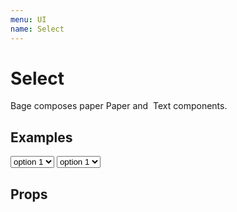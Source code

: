 ```yaml
---
menu: UI
name: Select
---
```



# Select

<span>
  Bage composes paper <Link to="/rkta/packages-ui-src-paper-paper">Paper</Link> and&nbsp;
  <Link to="/rkta/packages-ui-src-text-text">Text</Link> components.
</span>

## Examples

<Playground>
  <Select
    caption="Normal"
    prepend={
      <Addon>
        <Bug />
      </Addon>
    }
    rize={1}
  >
    <option>option 1</option>
    <option>option 2</option>
    <option>option 3</option>
    <option>option 4</option>
    <option>option 5</option>
  </Select>
  <Divider invisible />
  <Select huge caption="Huge">
    <option>option 1</option>
    <option>option 2</option>
    <option>option 3</option>
    <option>option 4</option>
    <option>option 5</option>
  </Select>
</Playground>

## Props

<Props of={Select} />
